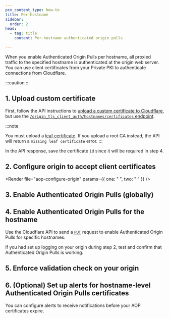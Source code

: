 ```yaml
---
pcx_content_type: how-to
title: Per-hostname
sidebar:
  order: 2
head:
  - tag: title
    content: Per-hostname authenticated origin pulls

---
```



When you enable Authenticated Origin Pulls per hostname, all proxied traffic to the specified hostname is authenticated at the origin web server. You can use client certificates from your Private PKI to authenticate connections from Cloudflare.


:::caution
 <Render file="aop-per-hostname-cert-requirement" />
:::

## 1. Upload custom certificate

First, follow the API instructions to [upload a custom certificate to Cloudflare](/ssl/edge-certificates/custom-certificates/uploading/#upload-a-custom-certificate), but use the [`/origin_tls_client_auth/hostnames/certificates` endpoint](/api/operations/per-hostname-authenticated-origin-pull-upload-a-hostname-client-certificate).

:::note

You must upload a [leaf certificate](/ssl/concepts/#chain-of-trust). If you upload a root CA instead, the API will return a `missing leaf certificate` error.
:::

In the API response, save the certificate `id` since it will be required in step 4.

## 2. Configure origin to accept client certificates

<Render file="aop-configure-origin" params={{ one: " ", two: " " }} />

## 3. Enable Authenticated Origin Pulls (globally)

<Render file="aop-enable-feature" />

## 4. Enable Authenticated Origin Pulls for the hostname

Use the Cloudflare API to send a [`PUT`](/api/operations/per-hostname-authenticated-origin-pull-enable-or-disable-a-hostname-for-client-authentication) request to enable Authenticated Origin Pulls for specific hostnames.

If you had set up logging on your origin during step 2, test and confirm that Authenticated Origin Pulls is working.

## 5. Enforce validation check on your origin

<Render file="aop-enforce-validation" />

## 6. (Optional) Set up alerts for hostname-level Authenticated Origin Pulls certificates

You can configure alerts to receive notifications before your AOP certificates expire.

<AvailableNotifications product="SSL/TLS" notificationFilter="Hostname-level Authenticated Origin Pulls Certificate Expiration Alert" />

<Render file="get-started" product="notifications" />
